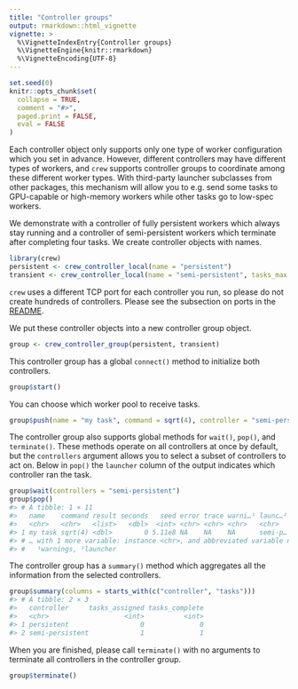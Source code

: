 ```yaml
---
title: "Controller groups"
output: rmarkdown::html_vignette
vignette: >
  %\VignetteIndexEntry{Controller groups}
  %\VignetteEngine{knitr::rmarkdown}
  %\VignetteEncoding{UTF-8}
---
```


```r
set.seed(0)
knitr::opts_chunk$set(
  collapse = TRUE,
  comment = "#>",
  paged.print = FALSE,
  eval = FALSE
)
```

Each controller object only supports only one type of worker configuration which you set in advance. However, different controllers may have different types of workers, and `crew` supports controller groups to coordinate among these different worker types. With third-party launcher subclasses from other packages, this mechanism will allow you to e.g. send some tasks to GPU-capable or high-memory workers while other tasks go to low-spec workers.

We demonstrate with a controller of fully persistent workers which always stay running and a controller of semi-persistent workers which terminate after completing four tasks. We create controller objects with names.

```r
library(crew)
persistent <- crew_controller_local(name = "persistent")
transient <- crew_controller_local(name = "semi-persistent", tasks_max = 4L)
```

`crew` uses a different TCP port for each controller you run, so please do not create hundreds of controllers. Please see the subsection on ports in the [README](https://wlandau.github.io/crew/index.html).

We put these controller objects into a new controller group object.

```r
group <- crew_controller_group(persistent, transient)
```

This controller group has a global `connect()` method to initialize both controllers.

```r
group$start()
```

You can choose which worker pool to receive tasks.

```r
group$push(name = "my task", command = sqrt(4), controller = "semi-persistent")
```

The controller group also supports global methods for `wait()`, `pop()`, and `terminate()`. These methods operate on all controllers at once by default, but the `controllers` argument allows you to select a subset of controllers to act on. Below in `pop()` the `launcher` column of the output indicates which controller ran the task.

```r
group$wait(controllers = "semi-persistent")
group$pop()
#> # A tibble: 1 × 11
#>   name    command result seconds   seed error trace warni…¹ launc…² worker
#>   <chr>   <chr>   <list>   <dbl>  <int> <chr> <chr> <chr>   <chr>    <int>
#> 1 my task sqrt(4) <dbl>        0 5.11e8 NA    NA    NA      semi-p…      1
#> # … with 1 more variable: instance <chr>, and abbreviated variable names
#> #   ¹​warnings, ²​launcher
```

The controller group has a `summary()` method which aggregates all the information from the selected controllers.

```r
group$summary(columns = starts_with(c("controller", "tasks")))
#> # A tibble: 2 × 3
#>   controller     tasks_assigned tasks_complete
#>   <chr>                   <int>          <int>
#> 1 persistent                  0              0
#> 2 semi-persistent             1              1
```

When you are finished, please call `terminate()` with no arguments to terminate all controllers in the controller group.

```r
group$terminate()
```
